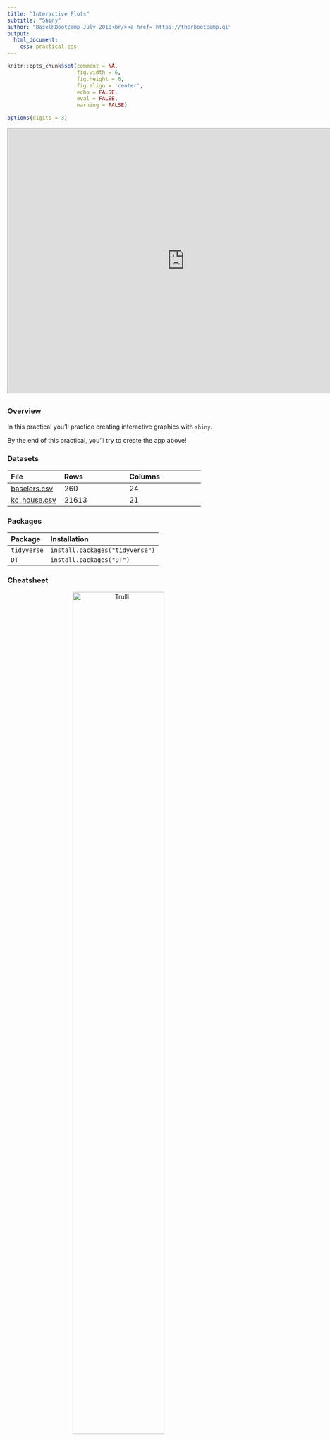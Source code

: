 ```yaml
---
title: "Interactive Plots"
subtitle: "Shiny"
author: "BaselRBootcamp July 2018<br/><a href='https://therbootcamp.github.io'>www.therbootcamp.com</a><br/><a href='https://twitter.com/therbootcamp'>@therbootcamp</a>"
output:
  html_document:
    css: practical.css
---
```




```r
knitr::opts_chunk$set(comment = NA, 
                      fig.width = 6, 
                      fig.height = 6,
                      fig.align = 'center',
                      echo = FALSE, 
                      eval = FALSE, 
                      warning = FALSE)

options(digits = 3)
```

<iframe src="https://econpsychbasel.shinyapps.io/FinalApp/" width="800" height="600"></iframe>



## {.tabset}

### Overview

In this practical you'll practice creating interactive graphics with `shiny`.

By the end of this practical, you'll try to create the app above!


### Datasets

|File  |Rows | Columns |
|:----|:-----|:------|
|[baselers.csv](https://raw.githubusercontent.com/therbootcamp/BaselRBootcamp_2018July/master/_sessions/_data/complete/baselers.csv)| 260 | 24 |
|[kc_house.csv](https://raw.githubusercontent.com/therbootcamp/BaselRBootcamp_2018July/master/_sessions/_data//baselrbootcamp_data/kc_house.csv) | 21613 | 21|House sale prices for King County between May 2014 and May 2015. |

### Packages

|Package| Installation|
|:------|:------|
|`tidyverse`|`install.packages("tidyverse")`|
|`DT`|`install.packages("DT")`|

### Cheatsheet

<figure>
<center>
<a href="http://shiny.rstudio.com/images/shiny-cheatsheet.pdf">
  <img src="https://github.com/therbootcamp/therbootcamp.github.io/blob/master/_sessions/_image/shiny_cheatsheet_ss.png?raw=true" alt="Trulli" style="width:70%">
  <figcaption>http://shiny.rstudio.com/images/shiny-cheatsheet.pdf</figcaption></a>
</figure>


# Tasks



### A - Getting setup

1. Open your `baselrbootcamp` R project. 

2. Create a new folder in your project called `5_Shiny`.

3. Inside of your `5_Shiny` folder, create a *new* folder called `1_Data` (not the one you had previously)

4. In your computer browser, copy and paste the `baselers.csv` file into your *new* `1_Data` folder.

5. In RStudio, click File -- New File -- Shiny Web App

```r
knitr::include_graphics("../_image/newapp_a_ss.png")
```

6. Save the app under the name "Shiny_Baselers" in your `5_Shiny` folder:

```r
knitr::include_graphics("https://github.com/therbootcamp/therbootcamp.github.io/blob/master/_sessions/_image/Shiny_NewApp_ss.jpg?raw=true")
```

7. A new file called `app.R` should now be open! Click the "Run App" button to open the app.

```r
knitr::include_graphics("../_image/newapp_d_ss.png")
```

8. Your app should now be up in a new window! Play around with the Number of Bins slider to see its effect on the plot

```r
knitr::include_graphics("../_image/newapp_e_ss.png")
```


### B - Staring with a new template

1. We have a new app template we'd like you to use. You can find it at this link: [Shiny Template - app.R](https://raw.githubusercontent.com/therbootcamp/BaselRBootcamp_2018July/master/_sessions/Shiny/ShinyTemplate/app.R). Open this link and copy *all* of the code it contains. Then, go back to your `app.R` file and delete *all* of the content in the file. After, paste all of the code you just copied.

2. Click the "Run App" button to run the app! You should now see the following app

```r
knitr::include_graphics("https://github.com/therbootcamp/therbootcamp.github.io/blob/master/_sessions/_image/Shiny_AppTemplate.jpg?raw=true")
```

3. Play around with the inputs in the app and click in the different tabs. What content can you change?

### C - Add a subtitle

1. Now it's time to add a new widget to the user interface! After the existing `textInput(inputID = "Title, ...)` code, add a single comma (like you see below). Then, just below that in the section where you see `# Add subtitle`, add the following code:

```r

textInput(inputId = "title",
          label = "Title",
          value = "Plot Title"),   # Add the comma here!!!
      
# Add subtitle

textInput(inputId = "subtitle",
              label = "Subtitle",
              value = "")
```

2. Run your app! If you get an error, ask for help! 

3. Do you see the new text input field? Play around with the input. Do you see any changes to the plot? I predict you won't!

4. Don't worry we'll fix it! We need to change the plotting code to recognize our new `input$subtitle` input. In the `ggplot()` code in the server section, change `subtitle = "subtitle"` to `subtitle = input$subtitle` like you see below.

```r
labs(title = input$title,
         subtitle = "subtitle",   # Change to: input$subtitle
         x = "age",
         y = "income",
         caption = "My Caption")
```

5. Run your app and play around! Does your new subtitle field work now? It should!

### D - Add a caption

1. Now it's time to add a caption! Using the same logic as above, add a new text input with `inputID = "caption"` to your user interface. Use the template below for help!

```r
# Add caption
textInput(inputId = "caption",
          label = "Caption",
          value = "")
```

2. Update your `ggplot()` code so that `caption = input$caption` like below:

```r
labs(title = input$title,
         subtitle = input$subtitle, 
         x = "age",
         y = "income",
         caption = "caption")   # Change to: input$caption
```

3. Run your app! Does the new caption text widget work?

### E - Add x and y aesthetics

1. Now it's time to control which variables are mapped to the x and y aesthetics. To do this, first add the following two new `selectInput()` widgets to the user interface (below your 'caption' input)

```r
# Add this to your ui code!!      

# Add x

selectInput(inputId = "x",
            label = "x",
            choices = names(data)),

# Add y

selectInput(inputId = "y",
            label = "y",
            choices = names(data))
```

2. Now it's time to change the `ggplot` code so that it sees your new widgets. Replace the exising values of `"age"` and `"income"` with `input$x` and `input$y` as follows:

```r
 p <- ggplot(data = data,
                aes_string(x = "age",      # Change to: input$x
                           y = "income"))  # Change to: input$y
```

3. Run your app! Play around! You should now be able to select your x and y aesthetics!

### F - Add color

1. Time to allow the user to color the points of the plot. To do this, include a new `selectInput()` as follows:

```r
# Add color

selectInput(inputId = "color",
              label = "Point colors",
              choices = colors(),
              selected = "black"),
```

2. In your `ggplot` code, change `col = "black"` to `col = input$color`

```r
p <- ggplot(data = data,
              aes_string(x = input$x, 
                         y = input$y)) + 
    geom_point(alpha = 1, 
               col = "black",     # Change to: input$color
               size = input$size)
```

3. Run your app! Can you now change the colors of your points?

### G - Add alpha

1. Using the same logic as above, add a new `sliderInput()` to the user interface that allows the user to control the `alpha` level of the points using the following code:

```r
# Add alpha sliderInput to user interface

sliderInput(inputId = "alpha",
            lable = "alpha",
            min = 0,
            max = 1,
            value = 1)
```

2. In your `ggplot()` server code, replace `alpha = 1` with `alpha = input$alpha`

```r
geom_point(alpha = 1,             # Change to: input$alpha 
           col = input$color,
           size = input$size) +
```

3. Run your app! Can you now control the alpha (transparency) of the points?

### H - Add regression line

1. Now we'll add a checkbox that allows the user to add a regression line to the plot. First, add the following `checkboxInput()` to the user interface:

```r
# Add smooth

checkboxInput(inputId = "smooth",
              label = "Add Regression line?",
              value = FALSE)
```


2. Next add the following code *below* the `ggplot()` code. This will add `geom_smooth()` to the existing plotting object `p`

```r
# ggplot() code above...

# ADD smooth
    
# --------------------------

if(input$smooth) {
  
  p <- p + geom_smooth(method = "lm")
  
}

# ---------------------------

# Return the plotting object!

print(p)

```


3. Re run your app! Can you now add a regression line to your plot?


### I - Add a download plot button

1. Let's add a button to download your plot! Start by adding the following `downloadButton()` input to the user interface.

```r
# Add downloadPlot

downloadButton(outputId = "downloadPlot",
               label = "Download Plot!")
```

2. In the server code, add the following code to tell the download button what to do!

```r
# Add output$downloadPlot!

output$downloadPlot <- downloadHandler(
  filename = "myplot.png",
  content = function(file) {
    ggsave(file, plot = my_plot(), device = "png")
  }
)
  
```


3. Run your app! Play around and try your new download button. Did it work!

### J - Add a table tab

1. Now it's time to add our nice HTML table to your `Data` tab. Replace the current value `tabPanel("Data")` with the following:

```r
# Table tab
tabPanel("Data", br(), dataTableOutput("table"))   # Add this!!!
```


2. In your server code, add the following block of code. This will send your rendered data table to the user interface.

```r
# Generate a summary of the data ----
output$table <- renderDT({
  
  datatable(data %>%
              select(1:8))
  
})
```

3. Run your app! Do you see your new table!


### K - Change the dataset!

1. Because your code is totally flexible, you can easily try your app on a new dataset. Copy the `kc_house.csv` file into your `1_Data` folder inside of your `5_Shiny` folder. Then, in your Shiny code, remove the `baselers.csv` data and replace it with the `kc_house.csv` data.

2. Re run the app! Can you now analyse the `kc_house.csv` data instead of the `baselers.csv` data?
